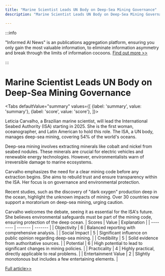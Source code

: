 ```yaml
---
title: "Marine Scientist Leads UN Body on Deep-Sea Mining Governance"
description: "Marine Scientist Leads UN Body on Deep-Sea Mining Governance"

---
```



:::info

"Informed AI News" is an publications aggregation platform, ensuring you only gain the most valuable information, to eliminate information asymmetry and break through the limits of information cocoons.  [Find out more >>](/)

:::

# Marine Scientist Leads UN Body on Deep-Sea Mining Governance


<Tabs
	defaultValue="summary"
	values={[
	{label: 'summary', value: 'summary'},
	{label: 'score', value: 'score'},
]}>
<TabItem value="summary">


Leticia Carvalho, a Brazilian marine scientist, will lead the International Seabed Authority (ISA) starting in 2025. She is the first woman, oceanographer, and Latin American to hold this role. The ISA, a UN body, manages deep-sea mining, covering 54% of the world's oceans.

Deep-sea mining involves extracting minerals like cobalt and nickel from seabed nodules. These minerals are crucial for electric vehicles and renewable energy technologies. However, environmentalists warn of irreversible damage to marine ecosystems.

Carvalho emphasizes the need for a clear mining code before any extraction begins. She aims to rebuild trust and ensure transparency within the ISA. Her focus is on governance and environmental protection.

Recent studies, such as the discovery of "dark oxygen" production deep in the ocean, highlight the unknown impacts of mining. Over 30 countries now support a moratorium on deep-sea mining, urging caution.

Carvalho welcomes the debate, seeing it as essential for the ISA's future. She believes environmental safeguards must be part of the mining code, ensuring protection of the deep ocean.
</TabItem>
<TabItem value="score">
	| Scores     | Value   | Explanation |
	| -------- | ------- | ------- |
	| Objectivity  | 6    | Balanced reporting with comprehensive analysis.    |
	| Social Impact | 5     | Significant influence on public opinion regarding deep-sea mining.    |
	| Credibility    | 5    | Solid evidence from authoritative sources.    |
	| Potential    | 6    | High potential to lead to significant changes in mining policies.    |
	| Practicality    | 4    | Highly practical, directly applicable to real problems.    |
	| Entertainment Value    | 2    | Slightly monotonous but includes a few entertaining elements.    |
</TabItem>
</Tabs>

[Full article>>](https://www.cnbc.com/2024/08/27/deep-sea-mining-isas-carvalho-plans-to-resolve-its-murky-future.html)
